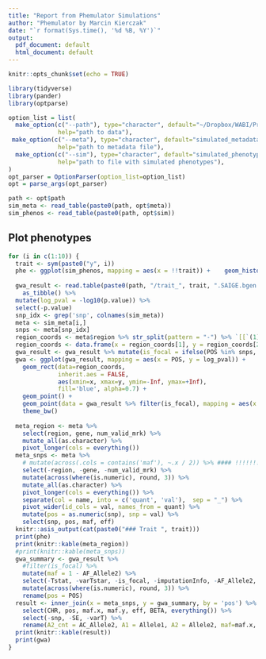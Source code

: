 ```yaml
---
title: "Report from Phemulator Simulations"
author: "Phemulator by Marcin Kierczak"
date: "`r format(Sys.time(), '%d %B, %Y')`"
output:
  pdf_document: default
  html_document: default
---
```


```r
knitr::opts_chunk$set(echo = TRUE)
```

```r
library(tidyverse)
library(pander)
library(optparse)

option_list = list(
  make_option(c("--path"), type="character", default="~/Dropbox/WABI/Projects/Johansson_PP/output_bianca_analyses/2022-01-27_snakemake/",
              help="path to data"),
 make_option(c("--meta"), type="character", default="simulated_metadata.txt",
              help="path to metadata file"),
  make_option(c("--sim"), type="character", default="simulated_phenotypes.txt",
              help="path to file with simulated phenotypes"),
)
opt_parser = OptionParser(option_list=option_list)
opt = parse_args(opt_parser)

path <- opt$path
sim_meta <- read_table(paste0(path, opt$meta))
sim_phenos <- read_table(paste0(path, opt$sim))
```

## Plot phenotypes

```r
for (i in c(1:10)) {
  trait <- sym(paste0("y", i))
  phe <- ggplot(sim_phenos, mapping = aes(x = !!trait)) +    geom_histogram(bins=50) + theme_bw()
  
  gwa_result <- read.table(paste0(path, "/trait_", trait, ".SAIGE.bgen.txt"), sep = " ", header = T) %>%
    as_tibble() %>% 
  mutate(log_pval = -log10(p.value)) %>%
  select(-p.value)
  snp_idx <- grep('snp', colnames(sim_meta))
  meta <- sim_meta[i,]
  snps <- meta[snp_idx]
  region_coords <- meta$region %>% str_split(pattern = "-") %>% `[[`(1) %>% as.numeric()
  region_coords <- data.frame(x = region_coords[1], y = region_coords[2])
  gwa_result <- gwa_result %>% mutate(is_focal = ifelse(POS %in% snps, T, F))
  gwa <- ggplot(gwa_result, mapping = aes(x = POS, y = log_pval)) +
    geom_rect(data=region_coords, 
              inherit.aes = FALSE,
              aes(xmin=x, xmax=y, ymin=-Inf, ymax=+Inf), 
              fill='blue', alpha=0.7) +
    geom_point() +
    geom_point(data = gwa_result %>% filter(is_focal), mapping = aes(x = POS, y = log_pval), color='red') + 
    theme_bw()
  
  meta_region <- meta %>% 
    select(region, gene, num_valid_mrk) %>%
    mutate_all(as.character) %>% 
    pivot_longer(cols = everything())
  meta_snps <- meta %>% 
    # mutate(across(.cols = contains('maf'), ~.x / 2)) %>% #### !!!!!!!
    select(-region, -gene, -num_valid_mrk) %>%
    mutate(across(where(is.numeric), round, 3)) %>%
    mutate_all(as.character) %>%
    pivot_longer(cols = everything()) %>% 
    separate(col = name, into = c('quant', 'val'),  sep = "_") %>%
    pivot_wider(id_cols = val, names_from = quant) %>% 
    mutate(pos = as.numeric(snp), snp = val) %>% 
    select(snp, pos, maf, eff)
  knitr::asis_output(cat(paste0("### Trait ", trait)))
  print(phe)
  print(knitr::kable(meta_region))
  #print(knitr::kable(meta_snps))
  gwa_summary <- gwa_result %>% 
    #filter(is_focal) %>%
    mutate(maf = 1 - AF_Allele2) %>%
    select(-Tstat, -varTstar, -is_focal, -imputationInfo, -AF_Allele2, -SNPID) %>%
    mutate(across(where(is.numeric), round, 3)) %>% 
    rename(pos = POS)
  result <- inner_join(x = meta_snps, y = gwa_summary, by = 'pos') %>% 
    select(CHR, pos, maf.x, maf.y, eff, BETA, everything()) %>% 
    select(-snp, -SE, -varT) %>% 
    rename(A2_cnt = AC_Allele2, A1 = Allele1, A2 = Allele2, maf=maf.x, MAF=maf.y)
  print(knitr::kable(result))
  print(gwa)
}
```
